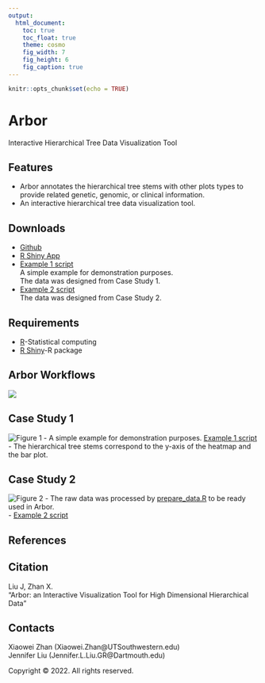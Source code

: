 ```yaml
---
output: 
  html_document:
    toc: true
    toc_float: true
    theme: cosmo
    fig_width: 7
    fig_height: 6
    fig_caption: true
---
```


```r
knitr::opts_chunk$set(echo = TRUE)
```
# Arbor 
  Interactive Hierarchical Tree Data Visualization Tool

## Features
* Arbor annotates the hierarchical tree stems with other plots types to provide related genetic, genomic, or clinical information.    
* An interactive hierarchical tree data visualization tool. 

## Downloads
* [Github](https://github.com/jliuob/Arbor){target="_blank"}  
* [R Shiny App](https://jennifer-liu-tree.shinyapps.io/tree/){target="_blank"}   
* [Example 1 script](https://raw.githubusercontent.com/jliuob/Arbor/main/example-1.zip "download")    
    A simple example for demonstration purposes.     
    The data was designed from Case Study 1. 
* [Example 2 script](https://raw.githubusercontent.com/jliuob/Arbor/main/example-2.zip "download")  
    The data was designed from Case Study 2.
  
## Requirements

* [R](https://www.r-project.org/)-Statistical computing
* [R Shiny](https://shiny.rstudio.com/)-R package

## Arbor Workflows
![](https://raw.githubusercontent.com/jliuob/Arbor/main/workflow.png)

## Case Study 1
![Figure 1](https://raw.githubusercontent.com/jliuob/Arbor/main/tree.nwk.jpg)
- A simple example for demonstration purposes. [Example 1 script](https://raw.githubusercontent.com/jliuob/Arbor/main/example-1.zip "download")    
- The hierarchical tree stems correspond to the y-axis of the heatmap and the bar plot.  

## Case Study 2
![Figure 2](https://raw.githubusercontent.com/jliuob/Arbor/main/crc.nwk.png)
- The raw data was processed by [prepare_data.R](https://raw.githubusercontent.com/jliuob/Arbor/main/Example 2/prepare_data.R "download") to be ready used in Arbor.  
- [Example 2 script](https://raw.githubusercontent.com/jliuob/Arbor/main/example-2.zip "download")


## References


## Citation
Liu J, Zhan X.  
"Arbor: an Interactive Visualization Tool for High Dimensional Hierarchical Data"


## Contacts
Xiaowei Zhan (Xiaowei.Zhan@UTSouthwestern.edu)   
Jennifer Liu (Jennifer.L.Liu.GR@Dartmouth.edu)


<p>Copyright &copy; 2022. All rights reserved.</p>